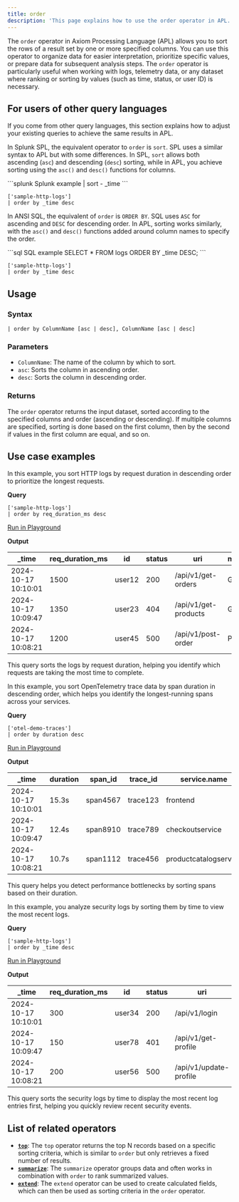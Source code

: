 ```yaml
---
title: order
description: 'This page explains how to use the order operator in APL.'
---
```


The `order` operator in Axiom Processing Language (APL) allows you to sort the rows of a result set by one or more specified columns. You can use this operator to organize data for easier interpretation, prioritize specific values, or prepare data for subsequent analysis steps. The `order` operator is particularly useful when working with logs, telemetry data, or any dataset where ranking or sorting by values (such as time, status, or user ID) is necessary.

## For users of other query languages

If you come from other query languages, this section explains how to adjust your existing queries to achieve the same results in APL.

<AccordionGroup>
<Accordion title="Splunk SPL users">

In Splunk SPL, the equivalent operator to `order` is `sort`. SPL uses a similar syntax to APL but with some differences. In SPL, `sort` allows both ascending (`asc`) and descending (`desc`) sorting, while in APL, you achieve sorting using the `asc()` and `desc()` functions for columns.

<CodeGroup>
```splunk Splunk example
| sort - _time
```

```kusto APL equivalent
['sample-http-logs']
| order by _time desc
```
</CodeGroup>

</Accordion>
<Accordion title="ANSI SQL users">

In ANSI SQL, the equivalent of `order` is `ORDER BY`. SQL uses `ASC` for ascending and `DESC` for descending order. In APL, sorting works similarly, with the `asc()` and `desc()` functions added around column names to specify the order.

<CodeGroup>
```sql SQL example
SELECT * FROM logs ORDER BY _time DESC;
```

```kusto APL equivalent
['sample-http-logs']
| order by _time desc
```
</CodeGroup>

</Accordion>
</AccordionGroup>

## Usage

### Syntax

```kusto
| order by ColumnName [asc | desc], ColumnName [asc | desc]
```

### Parameters

- `ColumnName`: The name of the column by which to sort.
- `asc`: Sorts the column in ascending order.
- `desc`: Sorts the column in descending order.

### Returns

The `order` operator returns the input dataset, sorted according to the specified columns and order (ascending or descending). If multiple columns are specified, sorting is done based on the first column, then by the second if values in the first column are equal, and so on.

## Use case examples

<Tabs>
<Tab title="Log analysis">

In this example, you sort HTTP logs by request duration in descending order to prioritize the longest requests.

**Query**

```kusto
['sample-http-logs']
| order by req_duration_ms desc
```

[Run in Playground](https://play.axiom.co/axiom-play-qf1k/explorer?initForm=%7B%22apl%22%3A%22%5B%27sample-http-logs%27%5D%20%7C%20order%20by%20req_duration_ms%20desc%22%7D)

**Output**

| _time               | req_duration_ms | id     | status | uri                    | method | geo.city | geo.country |
|---------------------|-----------------|--------|--------|------------------------|--------|----------|-------------|
| 2024-10-17 10:10:01 | 1500            | user12 | 200    | /api/v1/get-orders     | GET    | Seattle  | US          |
| 2024-10-17 10:09:47 | 1350            | user23 | 404    | /api/v1/get-products   | GET    | New York | US          |
| 2024-10-17 10:08:21 | 1200            | user45 | 500    | /api/v1/post-order     | POST   | London   | UK          |

This query sorts the logs by request duration, helping you identify which requests are taking the most time to complete.

</Tab>
<Tab title="OpenTelemetry traces">

In this example, you sort OpenTelemetry trace data by span duration in descending order, which helps you identify the longest-running spans across your services.

**Query**

```kusto
['otel-demo-traces']
| order by duration desc
```

[Run in Playground](https://play.axiom.co/axiom-play-qf1k/explorer?initForm=%7B%22apl%22%3A%22%5B%27otel-demo-traces%27%5D%20%7C%20order%20by%20duration%20desc%22%7D)

**Output**

| _time               | duration | span_id    | trace_id  | service.name       | kind   | status_code |
|---------------------|----------|------------|-----------|--------------------|--------|-------------|
| 2024-10-17 10:10:01 | 15.3s    | span4567   | trace123  | frontend           | server | 200         |
| 2024-10-17 10:09:47 | 12.4s    | span8910   | trace789  | checkoutservice    | client | 200         |
| 2024-10-17 10:08:21 | 10.7s    | span1112   | trace456  | productcatalogservice | server | 500         |

This query helps you detect performance bottlenecks by sorting spans based on their duration.

</Tab>
<Tab title="Security logs">

In this example, you analyze security logs by sorting them by time to view the most recent logs.

**Query**

```kusto
['sample-http-logs']
| order by _time desc
```

[Run in Playground](https://play.axiom.co/axiom-play-qf1k/explorer?initForm=%7B%22apl%22%3A%22%5B%27sample-http-logs%27%5D%20%7C%20order%20by%20_time%20desc%22%7D)

**Output**

| _time               | req_duration_ms | id     | status | uri                    | method | geo.city | geo.country |
|---------------------|-----------------|--------|--------|------------------------|--------|----------|-------------|
| 2024-10-17 10:10:01 | 300             | user34 | 200    | /api/v1/login          | POST   | Berlin   | DE          |
| 2024-10-17 10:09:47 | 150             | user78 | 401    | /api/v1/get-profile    | GET    | Paris    | FR          |
| 2024-10-17 10:08:21 | 200             | user56 | 500    | /api/v1/update-profile | PUT    | Madrid   | ES          |

This query sorts the security logs by time to display the most recent log entries first, helping you quickly review recent security events.

</Tab>
</Tabs>

## List of related operators

- [**`top`**](/apl/tabular-operators/top-operator): The `top` operator returns the top N records based on a specific sorting criteria, which is similar to `order` but only retrieves a fixed number of results.
- [**`summarize`**](/apl/tabular-operators/summarize-operator): The `summarize` operator groups data and often works in combination with `order` to rank summarized values.
- [**`extend`**](/apl/tabular-operators/extend-operator): The `extend` operator can be used to create calculated fields, which can then be used as sorting criteria in the `order` operator.